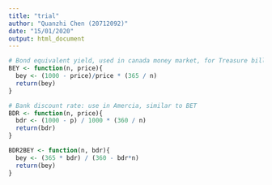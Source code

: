 ```yaml
---
title: "trial"
author: "Quanzhi Chen (20712092)"
date: "15/01/2020"
output: html_document
---
```


```r
# Bond equivalent yield, used in canada money market, for Treasure bills
BEY <- function(n, price){
  bey <- (1000 - price)/price * (365 / n)
  return(bey)
}

# Bank discount rate: use in Amercia, similar to BET
BDR <- function(n, price){
  bdr <- (1000 - p) / 1000 * (360 / n)
  return(bdr)
}

BDR2BEY <- function(n, bdr){
  bey <- (365 * bdr) / (360 - bdr*n)
  return(bey)
}

```

